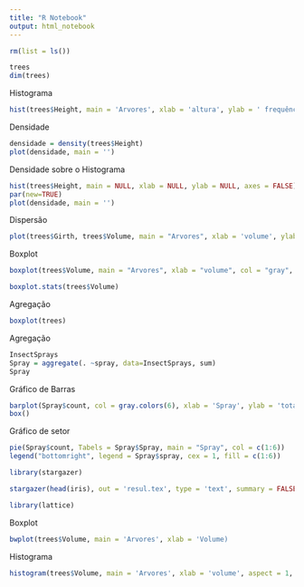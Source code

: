 ```yaml
---
title: "R Notebook"
output: html_notebook
---
```


```r
rm(list = ls())
```

```r
trees
dim(trees)
```

Histograma
```r
hist(trees$Height, main = 'Arvores', xlab = 'altura', ylab = ' frequência', col = 'blue', density = 20, breaks = 20)
```

Densidade 
```r
densidade = density(trees$Height)
plot(densidade, main = '')
```


Densidade sobre o Histograma
```r
hist(trees$Height, main = NULL, xlab = NULL, ylab = NULL, axes = FALSE)
par(new=TRUE)
plot(densidade, main = '')
```


Dispersão
```r
plot(trees$Girth, trees$Volume, main = "Arvores", xlab = 'volume', ylab = 'circunferência', col = 'blue', pch = 20)
```

Boxplot
```r
boxplot(trees$Volume, main = "Arvores", xlab = "volume", col = "gray", horizontal = TRUE, outline = F)
```


```r
boxplot.stats(trees$Volume)
```

Agregação
```r
boxplot(trees)
```


Agregação
```r
InsectSprays
Spray = aggregate(. ~spray, data=InsectSprays, sum)
Spray
```

Gráfico de Barras 
```r
barplot(Spray$count, col = gray.colors(6), xlab = 'Spray', ylab = 'total', names.arg = Spray$Spray)
box()
```


Gráfico de setor
```r
pie(Spray$count, Tabels = Spray$Spray, main = "Spray", col = c(1:6))
legend("bottomright", legend = Spray$spray, cex = 1, fill = c(1:6))
```





```r
library(stargazer)
```


```r
stargazer(head(iris), out = 'resul.tex', type = 'text', summary = FALSE)
```


```r
library(lattice)
```


Boxplot
```r
bwplot(trees$Volume, main = 'Arvores', xlab = 'Volume)
```


Histograma
```r
histogram(trees$Volume, main = 'Arvores', xlab = 'volume', aspect = 1, type = 'percent', nint = 5)
```

